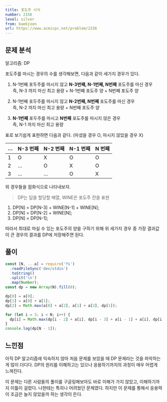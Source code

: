 ```yaml
---
title: 포도주 시식
number: 2156
level: silver
from: baekjoon
url: https://www.acmicpc.net/problem/2156
---
```


## 문제 분석

알고리즘: DP

포도주를 마시는 경우의 수를 생각해보면, 다음과 같이 세가지 경우가 있다.

1. N-1번째 포두주를 마시지 않고 **N-3번째, N-1번째, N번째** 포도주를 마신 경우  
   즉, N-3 까지 마신 최고 용량 + N-1번째 포도주 양 + N번째 포도주 양

2. N-1번째 포두주를 마시지 않고 **N-2번째, N번째** 포도주를 마신 경우  
   즉, N-2 까지 마신 최고 용량 + N번째 포도주 양

3. **N-1번째** 포두주를 마시고 **N번째** 포도주를 마시지 않은 경우  
   즉, N-1 까지 마신 최고 용량

표로 보기쉽게 표현하면 다음과 같다. (마셨을 경우 O, 마시지 않았을 경우 X)

| …   | N-3 번째 | N-2 번째 | N-1 번째 | N 번째 |
| --- | -------- | -------- | -------- | ------ |
| 1   | O        | X        | O        | O      |
| 2   | …        | O        | X        | O      |
| 3   | …        | …        | O        | X      |

위 경우들을 점화식으로 나타내보자.

> DP는 답을 할당할 배열, WINE은 포도주 잔을 표현

1. DP[N] = DP[N-3] + WINE[N-1] + WINE[N];
2. DP[N] = DP[N-2] + WINE[N];
3. DP[N] = DP[N-1];

따라서 최대로 마실 수 있는 포도주의 양을 구하기 위해 위 세가지 경우 중 가장 결과값이 큰 경우의 결과를 DP에 저장해주면 된다.

## 풀이

```js
const [N, ...a] = require('fs')
  .readFileSync('dev/stdin')
  .toString()
  .split('\n')
  .map(Number);
const dp = new Array(N).fill(0);

dp[0] = a[0];
dp[1] = a[0] + a[1];
dp[2] = Math.max(a[0] + a[2], a[1] + a[2], dp[1]);

for (let i = 3; i < N; i++) {
  dp[i] = Math.max(dp[i - 2] + a[i], dp[i - 3] + a[i - 1] + a[i], dp[i - 1]);
}
console.log(dp[N - 1]);
```

## 느낀점

아직 DP 알고리즘에 익숙하지 않아 처음 문제를 보았을 때 DP 문제라는 것을 파악하는게 많이 더디다. DP의 원리를 이해하고는 있으나 응용하기까지의 과정이 매우 어렵게 느껴진다.

이 문제는 다른 사람들의 풀이를 구글링해보아도 바로 이해가 가지 않았고, 이해하기까지 이틀이 걸렸다. 나한테는 특히나 어려웠던 문제였다. 하지만 이 문제를 통해서 응용력이 조금은 늘지 않았을까 하는 생각이 든다.
